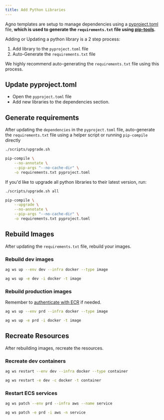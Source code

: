 ```yaml
---
title: Add Python Libraries
---
```


Agno templates are setup to manage dependencies using a [pyproject.toml](https://packaging.python.org/en/latest/specifications/declaring-project-metadata/#declaring-project-metadata) file, **which is used to generate the `requirements.txt` file using [pip-tools](https://pip-tools.readthedocs.io/en/latest/).**

Adding or Updating a python library is a 2 step process:

1. Add library to the `pyproject.toml` file
2. Auto-Generate the `requirements.txt` file

<Warning>

We highly recommend auto-generating the `requirements.txt` file using this process.

</Warning>

## Update pyproject.toml

- Open the `pyproject.toml` file
- Add new libraries to the dependencies section.

## Generate requirements

After updating the `dependencies` in the `pyproject.toml` file, auto-generate the `requirements.txt` file using a helper script or running `pip-compile` directly

<CodeGroup>

```bash terminal
./scripts/upgrade.sh
```

```bash pip compile
pip-compile \
    --no-annotate \
    --pip-args "--no-cache-dir" \
    -o requirements.txt pyproject.toml
```

</CodeGroup>

If you'd like to upgrade all python libraries to their latest version, run:

<CodeGroup>

```bash terminal
./scripts/upgrade.sh all
```

```bash pip compile
pip-compile \
    --upgrade \
    --no-annotate \
    --pip-args "--no-cache-dir" \
    -o requirements.txt pyproject.toml
```

</CodeGroup>

## Rebuild Images

After updating the `requirements.txt` file, rebuild your images.

### Rebuild dev images

<CodeGroup>

```bash terminal
ag ws up --env dev --infra docker --type image
```

```bash short options
ag ws up -e dev -i docker -t image
```

</CodeGroup>

### Rebuild production images

<Note>

Remember to [authenticate with ECR](/workspaces/workspace-management/production-app#ecr-images) if needed.

</Note>

<CodeGroup>

```bash terminal
ag ws up --env prd --infra docker --type image
```

```bash short options
ag ws up -e prd -i docker -t image
```

</CodeGroup>

## Recreate Resources

After rebuilding images, recreate the resources.

### Recreate dev containers

<CodeGroup>

```bash terminal
ag ws restart --env dev --infra docker --type container
```

```bash short options
ag ws restart -e dev -c docker -t container
```

</CodeGroup>

### Restart ECS services

<CodeGroup>

```bash terminal
ag ws patch --env prd --infra aws --name service
```

```bash short options
ag ws patch -e prd -i aws -n service
```

</CodeGroup>
